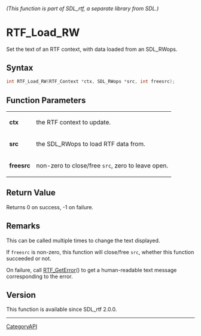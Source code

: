 ====== (This function is part of SDL_rtf, a separate library from SDL.) ======
= RTF_Load_RW =

Set the text of an RTF context, with data loaded from an SDL_RWops.

== Syntax ==

<syntaxhighlight lang='c'>
int RTF_Load_RW(RTF_Context *ctx, SDL_RWops *src, int freesrc);
</syntaxhighlight>

== Function Parameters ==

{|
|'''ctx'''
|the RTF context to update.
|-
|'''src'''
|the SDL_RWops to load RTF data from.
|-
|'''freesrc'''
|non-zero to close/free <code>src</code>, zero to leave open.
|}

== Return Value ==

Returns 0 on success, -1 on failure.

== Remarks ==

This can be called multiple times to change the text displayed.

If <code>freesrc</code> is non-zero, this function will close/free
<code>src</code>, whether this function succeeded or not.

On failure, call [[RTF_GetError]]() to get a human-readable text message
corresponding to the error.

== Version ==

This function is available since SDL_rtf 2.0.0.

----
[[CategoryAPI]]


